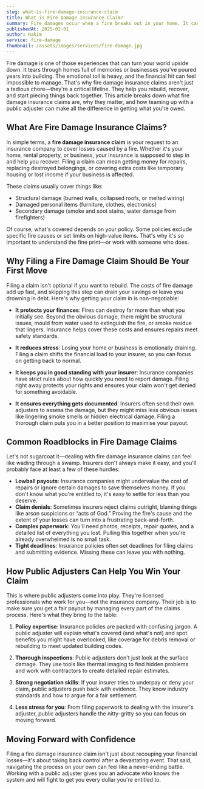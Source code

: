 ```yaml
---
slug: what-is-fire-damage-insurance-claim
title: What is Fire Damage Insurance Claim?
summary: Fire damages occur when a fire breaks out in your home. It can be caused by a fire, smoke, or both. Fire damages can be expensive, but they can also be preventable.
publishedAt: 2025-02-01
author: Hakim
service: fire-damage
thumbnail: /assets/images/services/fire-damage.jpg
---
```


Fire damage is one of those experiences that can turn your world upside down. It tears through homes full of memories or businesses you've poured years into building. The emotional toll is heavy, and the financial hit can feel impossible to manage. That's why fire damage insurance claims aren't just a tedious chore—they're a critical lifeline. They help you rebuild, recover, and start piecing things back together. This article breaks down what fire damage insurance claims are, why they matter, and how teaming up with a public adjuster can make all the difference in getting what you're owed.

## What Are Fire Damage Insurance Claims?

In simple terms, a **fire damage insurance claim** is your request to an insurance company to cover losses caused by a fire. Whether it's your home, rental property, or business, your insurance is supposed to step in and help you recover. Filing a claim can mean getting money for repairs, replacing destroyed belongings, or covering extra costs like temporary housing or lost income if your business is affected.

These claims usually cover things like:

-   Structural damage (burned walls, collapsed roofs, or melted wiring)
-   Damaged personal items (furniture, clothes, electronics)
-   Secondary damage (smoke and soot stains, water damage from firefighters)

Of course, what's covered depends on your policy. Some policies exclude specific fire causes or set limits on high-value items. That's why it's so important to understand the fine print—or work with someone who does.

## Why Filing a Fire Damage Claim Should Be Your First Move

Filing a claim isn't optional if you want to rebuild. The costs of fire damage add up fast, and skipping this step can drain your savings or leave you drowning in debt. Here's why getting your claim in is non-negotiable:

-   **It protects your finances**: Fires can destroy far more than what you initially see. Beyond the obvious damage, there might be structural issues, mould from water used to extinguish the fire, or smoke residue that lingers. Insurance helps cover these costs and ensures repairs meet safety standards.
-   **It reduces stress**: Losing your home or business is emotionally draining. Filing a claim shifts the financial load to your insurer, so you can focus on getting back to normal.
-   **It keeps you in good standing with your insurer**: Insurance companies have strict rules about how quickly you need to report damage. Filing right away protects your rights and ensures your claim won't get denied for something avoidable.

-   **It ensures everything gets documented**: Insurers often send their own adjusters to assess the damage, but they might miss less obvious issues like lingering smoke smells or hidden electrical damage. Filing a thorough claim puts you in a better position to maximise your payout.

## Common Roadblocks in Fire Damage Claims

Let's not sugarcoat it—dealing with fire damage insurance claims can feel like wading through a swamp. Insurers don't always make it easy, and you'll probably face at least a few of these hurdles:

-   **Lowball payouts**: Insurance companies might undervalue the cost of repairs or ignore certain damages to save themselves money. If you don't know what you're entitled to, it's easy to settle for less than you deserve.
-   **Claim denials**: Sometimes insurers reject claims outright, blaming things like arson suspicions or “acts of God.” Proving the fire's cause and the extent of your losses can turn into a frustrating back-and-forth.
-   **Complex paperwork**: You'll need photos, receipts, repair quotes, and a detailed list of everything you lost. Pulling this together when you're already overwhelmed is no small task.
-   **Tight deadlines**: Insurance policies often set deadlines for filing claims and submitting evidence. Missing these can leave you with nothing.

## How Public Adjusters Can Help You Win Your Claim

This is where public adjusters come into play. They're licensed professionals who work for you—not the insurance company. Their job is to make sure you get a fair payout by managing every part of the claims process. Here's what they bring to the table:

1. **Policy expertise**: Insurance policies are packed with confusing jargon. A public adjuster will explain what's covered (and what's not) and spot benefits you might have overlooked, like coverage for debris removal or rebuilding to meet updated building codes.

2. **Thorough inspections**: Public adjusters don't just look at the surface damage. They use tools like thermal imaging to find hidden problems and work with contractors to create detailed repair estimates.

3. **Strong negotiation skills**: If your insurer tries to underpay or deny your claim, public adjusters push back with evidence. They know industry standards and how to argue for a fair settlement.

4. **Less stress for you**: From filing paperwork to dealing with the insurer's adjuster, public adjusters handle the nitty-gritty so you can focus on moving forward.

## Moving Forward with Confidence

Filing a fire damage insurance claim isn't just about recouping your financial losses—it's about taking back control after a devastating event. That said, navigating the process on your own can feel like a never-ending battle. Working with a public adjuster gives you an advocate who knows the system and will fight to get you every dollar you're entitled to.
